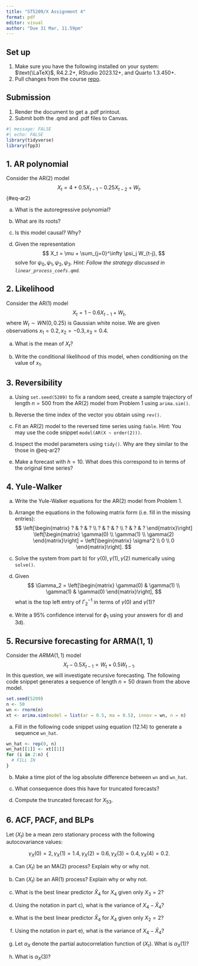 ```yaml
---
title: "ST5209/X Assignment 4"
format: pdf
editor: visual
author: "Due 31 Mar, 11.59pm"
---
```


## Set up

1.  Make sure you have the following installed on your system: $\text{\LaTeX}$, R4.2.2+, RStudio 2023.12+, and Quarto 1.3.450+.
2.  Pull changes from the course [repo](https://github.com/yanshuotan/st5209-2024).

## Submission

1.  Render the document to get a .pdf printout.
2.  Submit both the .qmd and .pdf files to Canvas.

```r
#| message: FALSE
#| echo: FALSE
library(tidyverse)
library(fpp3)
```

## 1. AR polynomial

Consider the AR(2) model $$
X_t = 4 + 0.5 X_{t-1} - 0.25 X_{t-2} + W_t.
$$ {#eq-ar2}

a.  What is the autoregressive polynomial?

b.  What are its roots?

c.  Is this model causal? Why?

d.  Given the representation $$
    X_t = \mu + \sum_{j=0}^\infty \psi_j W_{t-j},
    $$ solve for $\psi_0, \psi_1, \psi_2, \psi_3$. *Hint: Follow the strategy discussed in `linear_process_coefs.qmd`.*

## 2. Likelihood

Consider the AR(1) model $$
X_t = 1-0.6X_{t-1} + W_t,
$$ where $W_t \sim WN(0, 0.25)$ is Gaussian white noise. We are given observations $x_1 = 0.2, x_2 = -0.3, x_3 = 0.4$.

a.  What is the mean of $X_t$?

b.  Write the conditional likelihood of this model, when conditioning on the value of $x_1$.

## 3. Reversibility

a.  Using `set.seed(5209)` to fix a random seed, create a sample trajectory of length $n = 500$ from the AR(2) model from Problem 1 using `arima.sim()`.

b.  Reverse the time index of the vector you obtain using `rev()`.

c.  Fit an AR(2) model to the reversed time series using `fable`. Hint: You may use the code snippet `model(AR(X ~ order(2)))`.

d.  Inspect the model parameters using `tidy()`. Why are they similar to the those in @eq-ar2?

e.  Make a forecast with $h = 10$. What does this correspond to in terms of the original time series?

## 4. Yule-Walker

a.  Write the Yule-Walker equations for the AR(2) model from Problem 1.

b.  Arrange the equations in the following matrix form (i.e. fill in the missing entries): $$
    \left[\begin{matrix}     ? & ? & ?  \\ ? & ? & ? \\
    ? & ? & ?
    \end{matrix}\right] \left[\begin{matrix}     \gamma(0) \\ \gamma(1) \\ \gamma(2)
    \end{matrix}\right] = \left[\begin{matrix}     \sigma^2 \\ 0 \\ 0
    \end{matrix}\right].
    $$

c.  Solve the system from part b) for $\gamma(0), \gamma(1), \gamma(2)$ numerically using `solve()`.

d.  Given $$
    \Gamma_2 = \left[\begin{matrix}     \gamma(0) & \gamma(1) \\ \gamma(1) & \gamma(0)
    \end{matrix}\right],
    $$ what is the top left entry of $\Gamma_2^{-1}$ in terms of $\gamma(0)$ and $\gamma(1)$?

e.  Write a 95% confidence interval for $\phi_1$ using your answers for d) and 3d).

## 5. Recursive forecasting for ARMA(1, 1)

Consider the $ARMA(1,1)$ model $$
X_t - 0.5X_{t-1} = W_t + 0.5W_{t-1}.
$$ In this question, we will investigate recursive forecasting. The following code snippet generates a sequence of length $n=50$ drawn from the above model.

```r
set.seed(5209)
n <- 50
wn <- rnorm(n)
xt <- arima.sim(model = list(ar = 0.5, ma = 0.5), innov = wn, n = n)
```

a.  Fill in the following code snippet using equation (12.14) to generate a sequence `wn_hat`.

```r
wn_hat <- rep(0, n)
wn_hat[[1]] <- xt[[1]]
for (i in 2:n) {
  # FILL IN
}
```

b.  Make a time plot of the log absolute difference between `wn` and `wn_hat`.

c.  What consequence does this have for truncated forecasts?

d.  Compute the truncated forecast for $X_{53}$.

## 6. ACF, PACF, and BLPs

Let $(X_t)$ be a mean zero stationary process with the following autocovariance values:

$$
\gamma_X(0) = 2, \gamma_X(1) = 1.4, \gamma_X(2) = 0.6, \gamma_X(3) = 0.4, \gamma_X(4) = 0.2.
$$

a.  Can $(X_t)$ be an MA(2) process? Explain why or why not.

b.  Can $(X_t)$ be an AR(1) process? Explain why or why not.

c.  What is the best linear predictor $\hat X_4$ for $X_4$ given only $X_3 = 2$?

d.  Using the notation in part c), what is the variance of $X_4 - \hat X_4$?

e.  What is the best linear predictor $\hat X_4$ for $X_4$ given only $X_2 = 2$?

f.  Using the notation in part e), what is the variance of $X_4 - \hat X_4$?

g.  Let $\alpha_X$ denote the partial autocorrelation function of $(X_t)$. What is $\alpha_X(1)$?

h.  What is $\alpha_X(3)$?
